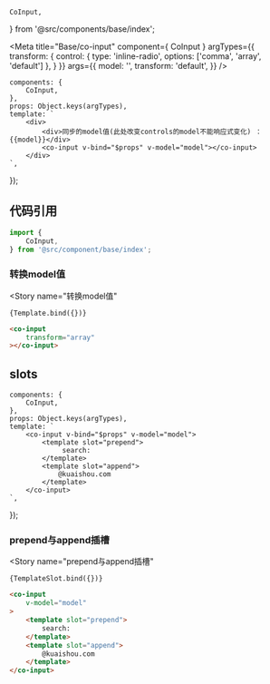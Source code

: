     CoInput,
} from '@src/components/base/index';

<Meta
    title="Base/co-input"
    component={ CoInput }
    argTypes={{
        transform: {
            control: {
                type: 'inline-radio',
                options: ['comma', 'array', 'default']
            },
        }
    }}
    args={{
        model: '',
        transform: 'default',
    }}
/>

    components: {
        CoInput,
    },
    props: Object.keys(argTypes),
    template: `
        <div>
            <div>同步的model值(此处改变controls的model不能响应式变化) ：  {{model}}</div>
            <co-input v-bind="$props" v-model="model"></co-input>
        </div>
    `,
});

## 代码引用
```js
import {
    CoInput,
} from '@src/component/base/index';
```

### 转换model值
<Story
    name="转换model值"
>
    {Template.bind({})}
</Story>

```html
<co-input
    transform="array"
></co-input>
```

## slots

    components: {
        CoInput,
    },
    props: Object.keys(argTypes),
    template: `
        <co-input v-bind="$props" v-model="model">
            <template slot="prepend">
                 search:
            </template>
            <template slot="append">
                @kuaishou.com
            </template>
        </co-input>
    `,
});

### prepend与append插槽
<Story
    name="prepend与append插槽"
>
    {TemplateSlot.bind({})}
</Story>

```html
<co-input
    v-model="model"
>
    <template slot="prepend">
        search:
    </template>
    <template slot="append">
        @kuaishou.com
    </template>
</co-input>
```

<ArgsTable of={CoInput} />

